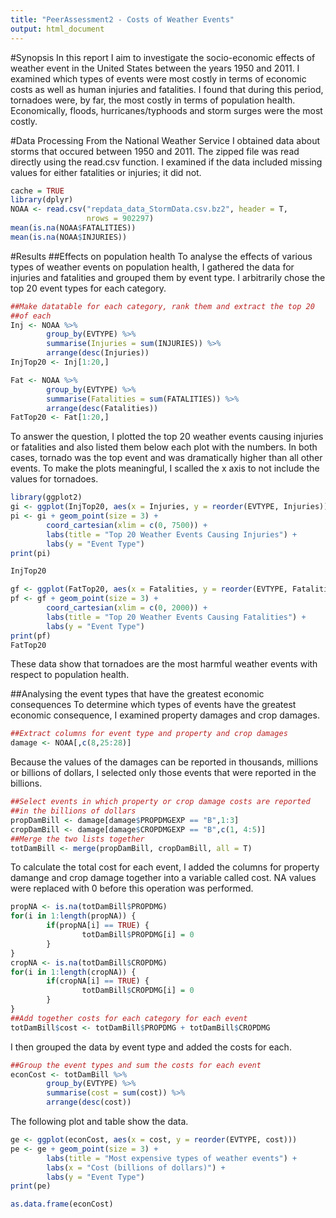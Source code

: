 ```yaml
---
title: "PeerAssessment2 - Costs of Weather Events"
output: html_document
---
```

#Synopsis
In this report I aim to investigate the socio-economic effects of weather event in the United States between the years 1950 and 2011. I examined which types of events were most costly in terms of economic costs as well as human injuries and fatalities. I found that during this period, tornadoes were, by far, the most costly in terms of population health. Economically, floods, hurricanes/typhoods and storm surges were the most costly. 

#Data Processing
From the National Weather Service I obtained data about storms that occured between 1950 and 2011. The zipped file was read directly using the read.csv function. I examined if the data included missing values for either fatalities or injuries; it did not.
```r
cache = TRUE
library(dplyr)
NOAA <- read.csv("repdata_data_StormData.csv.bz2", header = T, 
                 nrows = 902297)
mean(is.na(NOAA$FATALITIES))
mean(is.na(NOAA$INJURIES))
```

#Results
##Effects on population health
To analyse the effects of various types of weather events on population health, I gathered the data for injuries and fatalities and grouped them by event type. I arbitrarily chose the top 20 event types for each category.
```r
##Make datatable for each category, rank them and extract the top 20
##of each
Inj <- NOAA %>%
        group_by(EVTYPE) %>%
        summarise(Injuries = sum(INJURIES)) %>%
        arrange(desc(Injuries))
InjTop20 <- Inj[1:20,] 

Fat <- NOAA %>%
        group_by(EVTYPE) %>% 
        summarise(Fatalities = sum(FATALITIES)) %>%
        arrange(desc(Fatalities))
FatTop20 <- Fat[1:20,]
```

To answer the question, I plotted the top 20 weather events causing injuries or fatalities and also listed them below each plot with the numbers. In both cases, tornado was the top event and was dramatically higher than all other events. To make the plots meaningful, I scalled the x axis to not include the values for tornadoes. 
```r
library(ggplot2)
gi <- ggplot(InjTop20, aes(x = Injuries, y = reorder(EVTYPE, Injuries)))
pi <- gi + geom_point(size = 3) +
        coord_cartesian(xlim = c(0, 7500)) +
        labs(title = "Top 20 Weather Events Causing Injuries") +
        labs(y = "Event Type")
print(pi)

InjTop20

gf <- ggplot(FatTop20, aes(x = Fatalities, y = reorder(EVTYPE, Fatalities)))
pf <- gf + geom_point(size = 3) +
        coord_cartesian(xlim = c(0, 2000)) +
        labs(title = "Top 20 Weather Events Causing Fatalities") +
        labs(y = "Event Type")
print(pf)
FatTop20
```
These data show that tornadoes are the most harmful weather events with respect to population health. 

##Analysing the event types that have the greatest economic consequences
To determine which types of events have the greatest economic consequence, I examined property damages and crop damages. 
```r
##Extract columns for event type and property and crop damages
damage <- NOAA[,c(8,25:28)]
```

Because the values of the damages can be reported in thousands, millions or billions of dollars, I selected only those events that were reported in the billions.
```r
##Select events in which property or crop damage costs are reported
##in the billions of dollars
propDamBill <- damage[damage$PROPDMGEXP == "B",1:3]
cropDamBill <- damage[damage$CROPDMGEXP == "B",c(1, 4:5)]
##Merge the two lists together
totDamBill <- merge(propDamBill, cropDamBill, all = T)
```

To calculate the total cost for each event, I added the columns for property damange and crop damage together into a variable called cost. NA values were replaced with 0 before this operation was performed.
```r
propNA <- is.na(totDamBill$PROPDMG)
for(i in 1:length(propNA)) {
        if(propNA[i] == TRUE) {
                totDamBill$PROPDMG[i] = 0
        }
}
cropNA <- is.na(totDamBill$CROPDMG)
for(i in 1:length(cropNA)) {
        if(cropNA[i] == TRUE) {
                totDamBill$CROPDMG[i] = 0
        }
}
##Add together costs for each category for each event 
totDamBill$cost <- totDamBill$PROPDMG + totDamBill$CROPDMG
```

I then grouped the data by event type and added the costs for each.
```r
##Group the event types and sum the costs for each event
econCost <- totDamBill %>%
        group_by(EVTYPE) %>%
        summarise(cost = sum(cost)) %>%
        arrange(desc(cost))
```

The following plot and table show the data.
```r
ge <- ggplot(econCost, aes(x = cost, y = reorder(EVTYPE, cost)))
pe <- ge + geom_point(size = 3) +
        labs(title = "Most expensive types of weather events") +
        labs(x = "Cost (billions of dollars)") +
        labs(y = "Event Type")
print(pe)

as.data.frame(econCost)
```

#